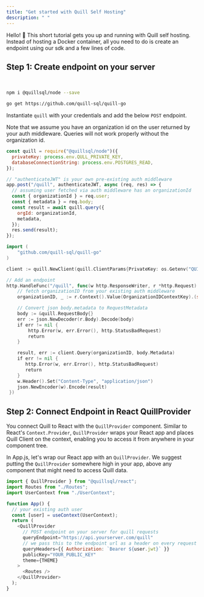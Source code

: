 ```yaml
---
title: "Get started with Quill Self Hosting"
description: " "
---
```


Hello! 👋 This short tutorial gets you up and running with Quill self hosting. Instead of hosting a Docker container, all you need to do is create an endpoint using our sdk and a few lines of code.

## Step 1: Create endpoint on your server

<br />

<CodeGroup>

```bash Node
npm i @quillsql/node --save
```

```bash Go
go get https://github.com/quill-sql/quill-go
```

</CodeGroup>

Instantiate `quill` with your credentials and add the below `POST` endpoint.

Note that we assume you have an organization id on the user returned by your auth middleware. Queries will not work properly without the organization id.


<CodeGroup>

```js Node
const quill = require("@quillsql/node")({
  privateKey: process.env.QULL_PRIVATE_KEY,
  databaseConnectionString: process.env.POSTGRES_READ,
});

// "authenticateJWT" is your own pre-existing auth middleware
app.post("/quill", authenticateJWT, async (req, res) => {
  // assuming user fetched via auth middleware has an organizationId
  const { organizationId } = req.user;
  const { metadata } = req.body;
  const result = await quill.query({
    orgId: organizationId,
    metadata,
  });
  res.send(result);
});
```

```go Go
import (
    "github.com/quill-sql/quill-go"
)

client := quill.NewClient(quill.ClientParams{PrivateKey: os.Getenv("QUILL_PRIVATE_KEY"), DatabaseConnectionString: os.Getenv("POSTGRES_READ")})

// Add an endpoint
http.HandleFunc("/quill", func(w http.ResponseWriter, r *http.Request) {
    // fetch organizationID from your existing auth middleware
    organizationID, _ := r.Context().Value(OrganizationIDContextKey).(string)

    // Convert json body.metadata to RequestMetadata
    body := &quill.RequestBody{}
    err := json.NewDecoder(r.Body).Decode(body)
    if err != nil {
        http.Error(w, err.Error(), http.StatusBadRequest)
        return
    }

    result, err := client.Query(organizationID, body.Metadata)
    if err != nil {
       http.Error(w, err.Error(), http.StatusBadRequest)
       return
    }
    w.Header().Set("Content-Type", "application/json")
    json.NewEncoder(w).Encode(result)
 })
```

</CodeGroup>


## Step 2: Connect Endpoint in React QuillProvider

You connect Quill to React with the `QuillProvider` component. Similar to React's `Context.Provider`, `QuillProvider` wraps your React app and places Quill Client on the context, enabling you to access it from anywhere in your component tree.

In App.js, let's wrap our React app with an `QuillProvider`. We suggest putting the `QuillProvider` somewhere high in your app, above any component that might need to access Quill data.

```js App.js
import { QuillProvider } from "@quillsql/react";
import Routes from "./Routes";
import UserContext from "./UserContext";

function App() {
  // your existing auth user
  const [user] = useContext(UserContext);
  return (
    <QuillProvider
      // POST endpoint on your server for quill requests
      queryEndpoint="https://api.yourserver.com/quill"
      // we pass this to the endpoint url as a header on every request
      queryHeaders={{ Authorization: `Bearer ${user.jwt}` }}
      publicKey="YOUR_PUBLIC_KEY"
      theme={THEME}
    >
      <Routes />
    </QuillProvider>
  );
}
```
